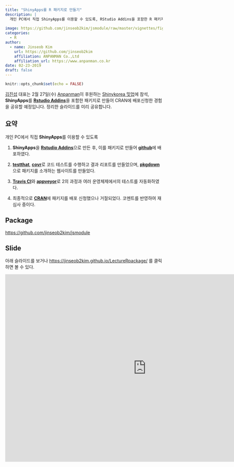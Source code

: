 ```yaml
---
title: "ShinyApps를 R 패키지로 만들기"
description: |
  개인 PC에서 직접 ShinyApps를 이용할 수 있도록, RStudio Addins을 포함한 R 패키지를 만들어 CRAN에 배포신청했으나 실패한 경험을 정리하였습니다. 본 내용은 Anpanman이 후원하는 Shinykorea 2월 밋업에서 발표할 예정입니다.
  
image: https://github.com/jinseob2kim/jsmodule/raw/master/vignettes/figures/addin.gif
categories:
  - R
author:
  - name: Jinseob Kim
    url: https://github.com/jinseob2kim
    affiliation: ANPANMAN Co.,Ltd
    affiliation_url: https://www.anpanman.co.kr
date: 02-23-2019
draft: false
---
```


```r
knitr::opts_chunk$set(echo = FALSE)
```


[김진섭](https://github.com/jinseob2kim) 대표는 2월 27일(수) [Anpanman](https://www.anpanman.co.kr)이 후원하는 [Shinykorea 밋업](https://github.com/shinykorea/Meetup)에 참석, **ShinyApps**를 **[Rstudio Addins](https://rstudio.github.io/rstudioaddins/)**을 포함한 패키지로 만들어 CRAN에 배포신청한 경험을 공유할 예정입니다. 정리한 슬라이드를 미리 공유합니다.  



## 요약

개인 PC에서 직접 **ShinyApps**를 이용할 수 있도록 

1. **ShinyApps**을 **[Rstudio Addins](https://rstudio.github.io/rstudioaddins/)**으로 만든 후, 이를 패키지로 만들어 **[github](https://github.com/jinseob2kim/jsmodule)**에 배포하였다.

2. **[testthat](https://github.com/r-lib/testthat)**, **[covr](https://github.com/r-lib/covr)**로 코드 테스트를 수행하고 결과 리포트를 만들었으며, **[pkgdown](https://github.com/r-lib/pkgdown)**으로 패키지를 소개하는 웹사이트를 만들었다. 

3. **[Travis CI](https://travis-ci.org/)**와 **[appveyor](https://www.appveyor.com/)**로 2의 과정과 여러 운영체제에서의 테스트를 자동화하였다. 

4. 최종적으로 **[CRAN](https://cran.r-project.org/)**에 패키지를 배포 신청했으나 거절되었다. 코멘트를 반영하여 재심사 중이다.


## Package

[https://github.com/jinseob2kim/jsmodule](https://github.com/jinseob2kim/jsmodule) 

## Slide

아래 슬라이드를 보거나 [https://jinseob2kim.github.io/LectureRpackage/](https://jinseob2kim.github.io/LectureRpackage/) 를 클릭하면 볼 수 있다.

<iframe src="https://jinseob2kim.github.io/LectureRpackage/" width="900" height="600" style="border: none;"></iframe>

